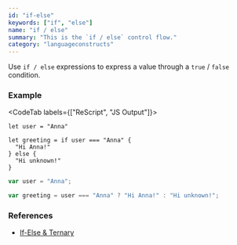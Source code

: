```yaml
---
id: "if-else"
keywords: ["if", "else"]
name: "if / else"
summary: "This is the `if / else` control flow."
category: "languageconstructs"
---
```


Use `if / else` expressions to express a value through a `true` / `false` condition.

### Example

<CodeTab labels={["ReScript", "JS Output"]}>

```res
let user = "Anna"

let greeting = if user === "Anna" {
  "Hi Anna!"
} else {
  "Hi unknown!"
}
```

```js
var user = "Anna";

var greeting = user === "Anna" ? "Hi Anna!" : "Hi unknown!";
```

</CodeTab>

### References

- [If-Else & Ternary](/docs/manual/latest/control-flow#if-else--ternary)
